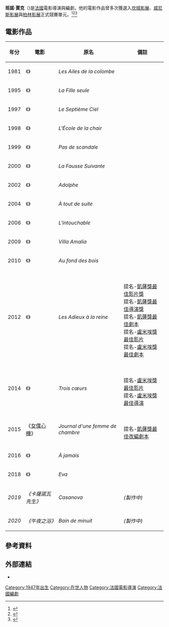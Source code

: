 {{noteTA
|1=zh-hans:雅科;zh-hant:賈克;
|2=zh-hans:伯努瓦;zh-hant:班諾;
}}
{{Infobox person
| name  = 班諾·賈克<br/>Benoît Jacquot
| image = Benoît Jacquot Césars 2013.jpg
| imagesize = 
| caption = 
| birth_date = {{birth date and age|1947|2|5}}
| birth_place = {{FRA}}[[巴黎|巴黎]]
| nationality = {{FRA}}
| years_active = 1975 - 现在
| occupation = 電影導演、編劇
| spouse = 
| children = 
}}

'''班諾·賈克'''（{{lang-fr|Benoît Jacquot}})是[[法國|法國]]電影導演與編劇，他的電影作品曾多次獲選入[[坎城影展|坎城影展]]、[[威尼斯影展|威尼斯影展]]與[[柏林影展|柏林影展]]正式競賽單元。<ref>{{cite web |url=http://www.deadline.com/2014/07/venice-film-festival-lineup-2014-movie-list/ |title=Venice Film Festival Lineup Announced |accessdate=4 August 2014 |work=Deadline |archive-date=2014-07-28 |archive-url=https://web.archive.org/web/20140728233935/http://www.deadline.com/2014/07/venice-film-festival-lineup-2014-movie-list/ |dead-url=no }}</ref><ref name="BBC">{{cite web|url=http://www.bbc.co.uk/news/entertainment-arts-16422935|title=Marie Antoinette drama to open Berlin Film Festival|date=5 January 2012|accessdate=5 January 2012|work=BBC|archive-date=2012-01-05|archive-url=https://web.archive.org/web/20120105175407/http://www.bbc.co.uk/news/entertainment-arts-16422935|dead-url=no}}</ref><ref name="Berlin">{{cite web |url=http://www.berlinale.de/en/presse/pressemitteilungen/alle/Alle-Detail_12308.html |title=Benoît Jacquot’s Les Adieux à la reine to Open the 62nd Berlinale |accessdate=5 January 2012 |work=Berlin Film Festival |archive-date=2012-01-08 |archive-url=https://web.archive.org/web/20120108164842/http://www.berlinale.de/en/presse/pressemitteilungen/alle/Alle-Detail_12308.html |dead-url=no }}</ref>

== 電影作品 ==
{| class="wikitable"
|-
! 年分
! 電影
! 原名
! 備註
|-
| 1981
| 《{{link-en|鴿之翼 (1981年電影)|Les Ailes de la colombe|鴿之翼}}》
| ''Les Ailes de la colombe''
| 
|-
| 1995
| 《{{tsl|fr|La Fille seule|單身女孩}}》
| ''La Fille seule''
| 
|-
| 1997
| 《{{tsl|fr|Le Septième Ciel (film, 1997)|第七天堂}}》
| ''Le Septième Ciel''
| {{small|([[威尼斯影展|第54屆威尼斯影展]]正式競賽片)}}
|-
| 1998
| 《{{link-fr|肉體學校 (1998年電影)|L'École de la chair|肉體學校}}》
| ''L'École de la chair''
| {{small|([[第51屆坎城影展|第51屆坎城影展]]正式競賽片)}}
|-
| 1999
| 《{{link-fr|沒有醜聞|Pas de scandale}}》
| ''Pas de scandale''
| {{small|([[第56屆威尼斯影展|第56屆威尼斯影展]]正式競賽片)}}
|-
| 2000
| 《{{link-fr|假隨從|La Fausse Suivante}}》
| ''La Fausse Suivante''
| 
|-
| 2002
| 《{{tsl|fr|Adolphe (film)|熾愛傷痕}}》
| ''Adolphe''
| {{small|([[第63屆威尼斯國際電影節|第63屆威尼斯影展]]正式競賽片)}}
|-
| 2004
| 《{{tsl|fr|À tout de suite|再會19歲}}》
| ''À tout de suite''
| 
|-
| 2006
| 《{{link-fr|無形|L'intouchable}}》
| ''L'intouchable''
| {{small|([[第63屆威尼斯國際電影節|第63屆威尼斯影展]]正式競賽片)}}
|-
| 2009
| 《{{tsl|fr|Villa Amalia|女人出走}}》
| ''Villa Amalia''
| 
|-
| 2010
| 《{{tsl|fr|Au fond des bois|蠱惑 (電影)|蠱惑}}》
| ''Au fond des bois''
| 
|-
| 2012
| 《{{tsl|fr|Les Adieux à la reine|情慾凡爾賽}}》
| ''Les Adieux à la reine''
| {{small|([[第62屆柏林電影節|第62屆柏林影展]]正式競賽片)}}<br>提名-[[凱薩獎最佳影片獎|凱薩獎最佳影片獎]]<br>提名-[[凱薩獎最佳導演獎|凱薩獎最佳導演獎]]<br>提名-[[凯撒电影奖|凱薩獎最佳劇本]]<br>提名-[[盧米埃獎|盧米埃獎最佳影片]]<br>提名-[[盧米埃獎|盧米埃獎最佳劇本]]
|-
| 2014
| 《{{tsl|fr|Trois cœurs|三心一意}}》
| ''Trois cœurs''
| {{small|([[第71屆威尼斯影展|第71屆威尼斯影展]]正式競賽片)}}<br>提名-[[盧米埃獎|盧米埃獎最佳影片]]<br>提名-[[盧米埃獎|盧米埃獎最佳導演]]
|-
| 2015
| 《[[女僕心機|女僕心機]]》
| ''Journal d'une femme de chambre''
| {{small|([[第65屆柏林影展|第65屆柏林影展]]正式競賽片)}}<br>提名-[[凯撒电影奖|凱薩獎最佳改編劇本]]
|-
| 2016
| 《{{link-fr|生死不渝|À jamais}}》
| ''À jamais''
| 
|-
| 2018
| 《{{link-fr|伊娃 (2018年電影)|Eva (film, 2018)|伊娃}}》
| ''Eva''
| {{small|([[第68屆柏林影展|第68屆柏林影展]]正式競賽片)}}
|-
| ''2019''
| ''《卡薩諾瓦先生》''
| ''Casanova''
| ''(製作中)''
|-
| ''2020''
| ''《午夜之浴》''
| ''Bain de minuit''
| ''(製作中)''
|}

==參考資料==
{{reflist}}

==外部連結==
*{{imdb|0415245}}
{{DEFAULTSORT:Jacquot, Benoit}}
[[Category:1947年出生|Category:1947年出生]]
[[Category:在世人物|Category:在世人物]]
[[Category:法國電影導演|Category:法國電影導演]]
[[Category:法國編劇|Category:法國編劇]]